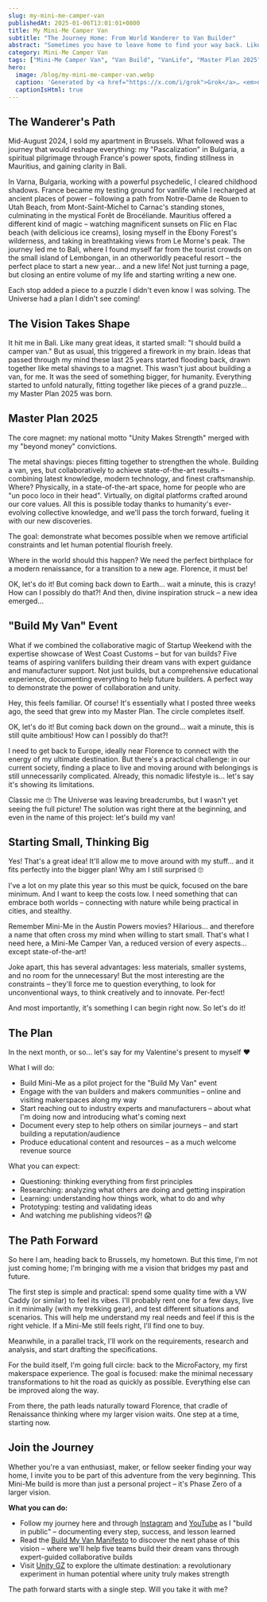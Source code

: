 ```yaml
---
slug: my-mini-me-camper-van
publishedAt: 2025-01-06T13:01:01+0800
title: My Mini-Me Camper Van
subtitle: "The Journey Home: From World Wanderer to Van Builder"
abstract: "Sometimes you have to leave home to find your way back. Like Santiago in "The Alchemist," my path has taken me across continents, only to lead me back to where I started – but with an entirely new perspective and purpose. Like a butterfly emerging from its cocoon, I begin anew."
category: Mini-Me Camper Van
tags: ["Mini-Me Camper Van", "Van Build", "VanLife", "Master Plan 2025", "Project"]
hero:
  image: /blog/my-mini-me-camper-van.webp
  caption: 'Generated by <a href="https://x.com/i/grok">Grok</a>… <em>not really following the precise instructions it wrotes</em> 🙄'
  captionIsHtml: true
---
```




## The Wanderer's Path

Mid-August 2024, I sold my apartment in Brussels. What followed was a journey that would reshape everything: my "Pascalization" in Bulgaria, a spiritual pilgrimage through France's power spots, finding stillness in Mauritius, and gaining clarity in Bali.

In Varna, Bulgaria, working with a powerful psychedelic, I cleared childhood shadows. France became my testing ground for vanlife while I recharged at ancient places of power – following a path from Notre-Dame de Rouen to Utah Beach, from Mont-Saint-Michel to Carnac's standing stones, culminating in the mystical Forêt de Brocéliande. Mauritius offered a different kind of magic – watching magnificent sunsets on Flic en Flac beach (with delicious ice creams), losing myself in the Ebony Forest's wilderness, and taking in breathtaking views from Le Morne's peak. The journey led me to Bali, where I found myself far from the tourist crowds on the small island of Lembongan, in an otherworldly peaceful resort – the perfect place to start a new year… and a new life! Not just turning a page, but closing an entire volume of my life and starting writing a new one.

Each stop added a piece to a puzzle I didn't even know I was solving. The Universe had a plan I didn't see coming!


## The Vision Takes Shape

It hit me in Bali. Like many great ideas, it started small: "I should build a camper van." But as usual, this triggered a firework in my brain. Ideas that passed through my mind these last 25 years started flooding back, drawn together like metal shavings to a magnet. This wasn't just about building a van, for me. It was the seed of something bigger, for humanity. Everything started to unfold naturally, fitting together like pieces of a grand puzzle… my Master Plan 2025 was born.


## Master Plan 2025

The core magnet: my national motto "Unity Makes Strength" merged with my "beyond money" convictions.

The metal shavings: pieces fitting together to strengthen the whole. Building a van, yes, but collaboratively to achieve state-of-the-art results – combining latest knowledge, modern technology, and finest craftsmanship. Where? Physically, in a state-of-the-art space, home for people who are "un poco loco in their head". Virtually, on digital platforms crafted around our core values. All this is possible today thanks to humanity's ever-evolving collective knowledge, and we'll pass the torch forward, fueling it with our new discoveries.

The goal: demonstrate what becomes possible when we remove artificial constraints and let human potential flourish freely.

Where in the world should this happen? We need the perfect birthplace for a modern renaissance, for a transition to a new age. Florence, it must be!

OK, let's do it! But coming back down to Earth… wait a minute, this is crazy! How can I possibly do that?! And then, divine inspiration struck – a new idea emerged…


## "Build My Van" Event

What if we combined the collaborative magic of Startup Weekend with the expertise showcase of West Coast Customs – but for van builds? Five teams of aspiring vanlifers building their dream vans with expert guidance and manufacturer support. Not just builds, but a comprehensive educational experience, documenting everything to help future builders. A perfect way to demonstrate the power of collaboration and unity.

Hey, this feels familiar. Of course! It's essentially what I posted three weeks ago, the seed that grew into my Master Plan. The circle completes itself.

OK, let's do it! But coming back down on the ground… wait a minute, this is still quite ambitious! How can I possibly do that?!

I need to get back to Europe, ideally near Florence to connect with the energy of my ultimate destination. But there's a practical challenge: in our current society, finding a place to live and moving around with belongings is still unnecessarily complicated. Already, this nomadic lifestyle is… let's say it's showing its limitations.

Classic me 🙄 The Universe was leaving breadcrumbs, but I wasn't yet seeing the full picture! The solution was right there at the beginning, and even in the name of this project: let's build my van!


## Starting Small, Thinking Big

Yes! That's a great idea! It'll allow me to move around with my stuff… and it fits perfectly into the bigger plan! Why am I still surprised 🙄

I've a lot on my plate this year so this must be quick, focused on the bare minimum. And I want to keep the costs low. I need something that can embrace both worlds – connecting with nature while being practical in cities, and stealthy.

Remember Mini-Me in the Austin Powers movies? Hilarious… and therefore a name that often cross my mind when willing to start small. That's what I need here, a Mini-Me Camper Van, a reduced version of every aspects… except state-of-the-art! 

Joke apart, this has several advantages: less materials, smaller systems, and no room for the unnecessary! But the most interesting are the constraints – they'll force me to question everything, to look for unconventional ways, to think creatively and to innovate. Per-fect!

And most importantly, it's something I can begin right now. So let's do it!


## The Plan

In the next month, or so… let's say for my Valentine's present to myself ❤️

What I will do:

- Build Mini-Me as a pilot project for the "Build My Van" event
- Engage with the van builders and makers communities – online and visiting makerspaces along my way
- Start reaching out to industry experts and manufacturers – about what I'm doing now and introducing what's coming next
- Document every step to help others on similar journeys – and start building a reputation/audience
- Produce educational content and resources – as a much welcome revenue source

What you can expect:

- Questioning: thinking everything from first principles
- Researching: analyzing what others are doing and getting inspiration
- Learning: understanding how things work, what to do and why
- Prototyping: testing and validating ideas
- And watching me publishing videos?! 😱


## The Path Forward

So here I am, heading back to Brussels, my hometown. But this time, I'm not just coming home; I'm bringing with me a vision that bridges my past and future.

The first step is simple and practical: spend some quality time with a VW Caddy (or similar) to feel its vibes. I'll probably rent one for a few days, live in it minimally (with my trekking gear), and test different situations and scenarios. This will help me understand my real needs and feel if this is the right vehicle. If a Mini-Me still feels right, I'll find one to buy.

Meanwhile, in a parallel track, I'll work on the requirements, research and analysis, and start drafting the specifications.

For the build itself, I'm going full circle: back to the MicroFactory, my first makerspace experience. The goal is focused: make the minimal necessary transformations to hit the road as quickly as possible. Everything else can be improved along the way.

From there, the path leads naturally toward Florence, that cradle of Renaissance thinking where my larger vision waits. One step at a time, starting now.


## Join the Journey

Whether you're a van enthusiast, maker, or fellow seeker finding your way home, I invite you to be part of this adventure from the very beginning. This Mini-Me build is more than just a personal project – it's Phase Zero of a larger vision.

**What you can do:**

- Follow my journey here and through <a href={URLS.instagram}>Instagram</a> and <a href={URLS.youtube}>YouTube</a> as I "build in public" – documenting every step, success, and lesson learned
- Read the [Build My Van Manifesto](https://unitygz.com/blog/build-my-van-manifesto) to discover the next phase of this vision – where we'll help five teams build their dream vans through expert-guided collaborative builds
- Visit [Unity GZ](https://unitygz.com/) to explore the ultimate destination: a revolutionary experiment in human potential where unity truly makes strength

The path forward starts with a single step. Will you take it with me?
